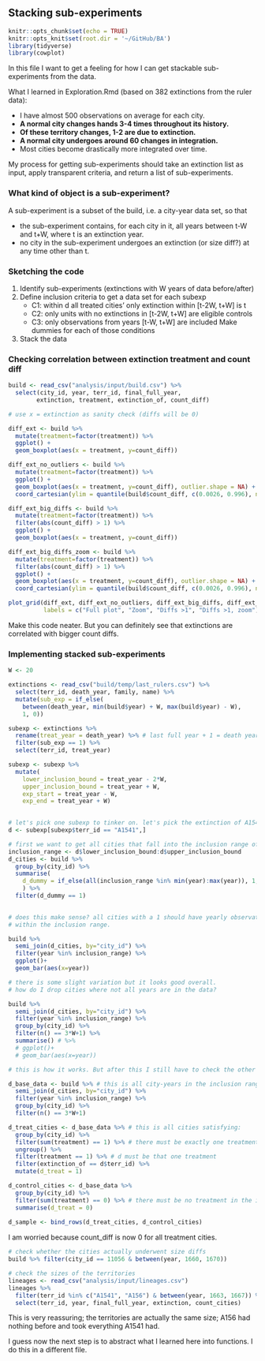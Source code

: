 ## Stacking sub-experiments

```r
knitr::opts_chunk$set(echo = TRUE)
knitr::opts_knit$set(root.dir = '~/GitHub/BA')
library(tidyverse)
library(cowplot)
```

In this file I want to get a feeling for how I can get stackable sub-experiments from the data.

What I learned in Exploration.Rmd (based on 382 extinctions from the ruler data):

- I have almost 500 observations on average for each city.
- **A normal city changes hands 3-4 times throughout its history.**
- **Of these territory changes, 1-2 are due to extinction.**
- **A normal city undergoes around 60 changes in integration.**
- Most cities become drastically more integrated over time.

My process for getting sub-experiments should take an extinction list as input, apply transparent criteria, and return a list of sub-experiments.

### What kind of object is a sub-experiment?

A sub-experiment is a subset of the build, i.e. a city-year data set, so that

- the sub-experiment contains, for each city in it, all years between t-W and t+W, where t is an extinction year.
- no city in the sub-experiment undergoes an extinction (or size diff?) at any time other than t.


### Sketching the code

1. Identify sub-experiments (extinctions with W years of data before/after)
2. Define inclusion criteria to get a data set for each subexp
    - C1: within d all treated cities' only extinction within [t-2W, t+W] is t
    - C2: only units with no extinctions in [t-2W, t+W] are eligible controls
    - C3: only observations from years [t-W, t+W] are included
    Make dummies for each of those conditions
3. Stack the data

### Checking correlation between extinction treatment and count diff

```r
build <- read_csv("analysis/input/build.csv") %>% 
  select(city_id, year, terr_id, final_full_year, 
        extinction, treatment, extinction_of, count_diff)

```

```r
# use x = extinction as sanity check (diffs will be 0)

diff_ext <- build %>% 
  mutate(treatment=factor(treatment)) %>% 
  ggplot() + 
  geom_boxplot(aes(x = treatment, y=count_diff)) 

diff_ext_no_outliers <- build %>% 
  mutate(treatment=factor(treatment)) %>% 
  ggplot() + 
  geom_boxplot(aes(x = treatment, y=count_diff), outlier.shape = NA) +
  coord_cartesian(ylim = quantile(build$count_diff, c(0.0026, 0.996), na.rm=TRUE))

diff_ext_big_diffs <- build %>% 
  mutate(treatment=factor(treatment)) %>% 
  filter(abs(count_diff) > 1) %>% 
  ggplot() + 
  geom_boxplot(aes(x = treatment, y=count_diff)) 

diff_ext_big_diffs_zoom <- build %>% 
  mutate(treatment=factor(treatment)) %>% 
  filter(abs(count_diff) > 1) %>% 
  ggplot() + 
  geom_boxplot(aes(x = treatment, y=count_diff), outlier.shape = NA) +
  coord_cartesian(ylim = quantile(build$count_diff, c(0.0026, 0.996), na.rm=TRUE))

plot_grid(diff_ext, diff_ext_no_outliers, diff_ext_big_diffs, diff_ext_big_diffs_zoom,
          labels = c("Full plot", "Zoom", "Diffs >1", "Diffs >1, zoom"))
```

Make this code neater. But you can definitely see that extinctions are correlated with bigger count diffs.

### Implementing stacked sub-experiments

```r
W <- 20
```


```r

extinctions <- read_csv("build/temp/last_rulers.csv") %>% 
  select(terr_id, death_year, family, name) %>% 
  mutate(sub_exp = if_else(
    between(death_year, min(build$year) + W, max(build$year) - W),
    1, 0))

subexp <- extinctions %>% 
  rename(treat_year = death_year) %>% # last full year + 1 = death year = treat year
  filter(sub_exp == 1) %>% 
  select(terr_id, treat_year)

subexp <- subexp %>% 
  mutate(
    lower_inclusion_bound = treat_year - 2*W,
    upper_inclusion_bound = treat_year + W,
    exp_start = treat_year - W,
    exp_end = treat_year + W) 
  
```

```r

# let's pick one subexp to tinker on. let's pick the extinction of A1541.
d <- subexp[subexp$terr_id == "A1541",]

# first we want to get all cities that fall into the inclusion range of d:
inclusion_range <- d$lower_inclusion_bound:d$upper_inclusion_bound
d_cities <- build %>% 
  group_by(city_id) %>% 
  summarise(
    d_dummy = if_else(all(inclusion_range %in% min(year):max(year)), 1, 0)
    ) %>% 
  filter(d_dummy == 1)

  
# does this make sense? all cities with a 1 should have yearly observations
# within the inclusion range.

build %>% 
  semi_join(d_cities, by="city_id") %>% 
  filter(year %in% inclusion_range) %>% 
  ggplot()+
  geom_bar(aes(x=year))

# there is some slight variation but it looks good overall.
# how do I drop cities where not all years are in the data?

build %>% 
  semi_join(d_cities, by="city_id") %>% 
  filter(year %in% inclusion_range) %>% 
  group_by(city_id) %>% 
  filter(n() == 3*W+1) %>% 
  summarise() # %>% 
  # ggplot()+
  # geom_bar(aes(x=year))

# this is how it works. But after this I still have to check the other criteria.
```

```r

d_base_data <- build %>% # this is all city-years in the inclusion range
  semi_join(d_cities, by="city_id") %>% 
  filter(year %in% inclusion_range) %>% 
  group_by(city_id) %>% 
  filter(n() == 3*W+1)

d_treat_cities <- d_base_data %>% # this is all cities satisfying:
  group_by(city_id) %>% 
  filter(sum(treatment) == 1) %>% # there must be exactly one treatment
  ungroup() %>% 
  filter(treatment == 1) %>% # d must be that one treatment
  filter(extinction_of == d$terr_id) %>% 
  mutate(d_treat = 1)

d_control_cities <- d_base_data %>% 
  group_by(city_id) %>% 
  filter(sum(treatment) == 0) %>% # there must be no treatment in the inclusion period
  summarise(d_treat = 0)
  
d_sample <- bind_rows(d_treat_cities, d_control_cities)

```

I am worried because count_diff is now 0 for all treatment cities.

```r
# check whether the cities actually underwent size diffs
build %>% filter(city_id == 11056 & between(year, 1660, 1670))

# check the sizes of the territories
lineages <- read_csv("analysis/input/lineages.csv")
lineages %>% 
  filter(terr_id %in% c("A1541", "A156") & between(year, 1663, 1667)) %>% 
  select(terr_id, year, final_full_year, extinction, count_cities)
```

This is very reassuring; the territories are actually the same size; A156 had nothing before and took everything A1541 had.

I guess now the next step is to abstract what I learned here into functions. I do this in a different file.
